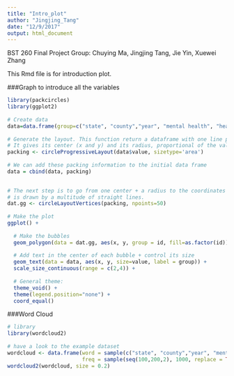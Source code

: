 ```yaml
---
title: "Intro_plot"
author: "Jingjing_Tang"
date: "12/9/2017"
output: html_document
---
```



BST 260 Final Project
Group: Chuying Ma, Jingjing Tang, Jie Yin, Xuewei Zhang

This Rmd file is for introduction plot.

###Graph to introduce all the variables
```r
library(packcircles)
library(ggplot2)
 
# Create data
data=data.frame(group=c("state", "county","year", "mental health", "heart attack","Angina/Coronary heartdis", "stroke", "asthma", "age", "sex", "race", "education", "income", "marital status", "employment status", "health plan", "exercise", "smoke", "drink", "BMI", "general health", "activity limitation"), value=sample(seq(5, 20, 0.2),22,  replace = TRUE)) 
 
# Generate the layout. This function return a dataframe with one line per bubble. 
# It gives its center (x and y) and its radius, proportional of the value
packing <- circleProgressiveLayout(data$value, sizetype='area')
 
# We can add these packing information to the initial data frame
data = cbind(data, packing)

 
# The next step is to go from one center + a radius to the coordinates of a circle that
# is drawn by a multitude of straight lines.
dat.gg <- circleLayoutVertices(packing, npoints=50)
 
# Make the plot
ggplot() + 
  
  # Make the bubbles
  geom_polygon(data = dat.gg, aes(x, y, group = id, fill=as.factor(id)), colour = "black", alpha = 0.6) +
  
  # Add text in the center of each bubble + control its size
  geom_text(data = data, aes(x, y, size=value, label = group)) +
  scale_size_continuous(range = c(2,4)) +
  
  # General theme:
  theme_void() + 
  theme(legend.position="none") +
  coord_equal()
```



###Word Cloud
```r
# library
library(wordcloud2) 
 
# have a look to the example dataset
wordcloud <- data.frame(word = sample(c("state", "county","year", "mental", "heart-attack","Angina", "Coronary", "stroke", "asthma", "age", "sex", "race", "education", "income", "marital", "employment", "plan", "exercise", "smoke", "drink", "BMI", "general", "activity", "KNN", "logistic", "random forest", "QDA", "LDA", "regression", "visualization", "air", "disease", "quality", "classification", "analysis", "bad", "plot", "linear", "multivariate", "consideration", "thinking"), 1000, replace = TRUE),
                        freq = sample(seq(100,200,2), 1000, replace = TRUE)) 
wordcloud2(wordcloud, size = 0.2)
```


